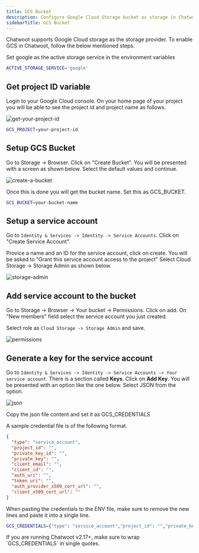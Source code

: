 ```yaml
---
title: GCS Bucket
description: Configure Google Cloud Storage bucket as storage in Chatwoot
sidebarTitle: GCS Bucket
---
```


Chatwoot supports Google Cloud storage as the storage provider. To enable GCS in Chatwoot, follow the below mentioned steps.

Set google as the active storage service in the environment variables

```bash
ACTIVE_STORAGE_SERVICE='google'
```

## Get project ID variable

Login to your Google Cloud console. On your home page of your project you will be able to see the project id and project name as follows.

![get-your-project-id](/self-hosted/images/get-your-project-id.png)

```bash
GCS_PROJECT=your-project-id
```

## Setup GCS Bucket

Go to Storage -> Browser. Click on "Create Bucket". You will be presented with a screen as shown below. Select the default values and continue.

![create-a-bucket](/self-hosted/images/create-a-bucket.png)

Once this is done you will get the bucket name. Set this as GCS_BUCKET.

```bash
GCS_BUCKET=your-bucket-name
```

## Setup a service account

Go to `Identity & Services -> Identity -> Service Accounts`. Click on "Create Service Account".

Provice a name and an ID for the service account, click on create. You will be asked to "Grant this service account access to the project" Select Cloud Storage -> Storage Admin as shown below.

![storage-admin](/self-hosted/images/storage-admin.png)

## Add service account to the bucket

Go to Storage -> Browser -> Your bucket -> Permissions. Click on add. On "New members" field select the service account you just created.

Select role as `Cloud Storage -> Storage Admin` and save.

![permissions](/self-hosted/images/permissions.png)

## Generate a key for the service account

Go to `Identity & Services -> Identity -> Service Accounts -> Your service account`. There is a section called **Keys**. Click on **Add Key**. You will be presented with an option like the one below. Select JSON from the option.

![json](/self-hosted/images/json.png)

Copy the json file content and set it as GCS_CREDENTIALS

A sample credential file is of the following format.

```json
{
  "type": "service_account",
  "project_id": "",
  "private_key_id": "",
  "private_key": "",
  "client_email": "",
  "client_id": "",
  "auth_uri": "",
  "token_uri": "",
  "auth_provider_x509_cert_url": "",
  "client_x509_cert_url": ""
}
```

When pasting the credentials to the ENV file, make sure to remove the new lines and paste it into a single line. 
```bash
GCS_CREDENTIALS={"type": "service_account","project_id": "","private_key_id": "","private_key": "","client_email": "","client_id": "","auth_uri": "","token_uri": "","auth_provider_x509_cert_url": "","client_x509_cert_url": ""}
```

<Note>
If you are running Chatwoot v2.17+, make sure to wrap `GCS_CREDENTIALS` in single quotes.
</Note> 